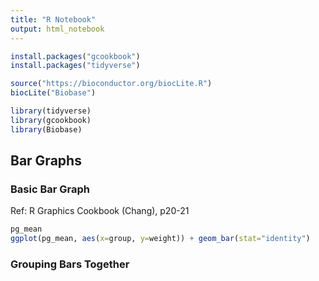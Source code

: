 ```yaml
---
title: "R Notebook"
output: html_notebook
---
```


```r
install.packages("gcookbook")
install.packages("tidyverse")

source("https://bioconductor.org/biocLite.R")
biocLite("Biobase")


```

```r
library(tidyverse)
library(gcookbook)
library(Biobase)

```

## Bar Graphs

### Basic Bar Graph
Ref: R Graphics Cookbook (Chang), p20-21

```r
pg_mean
ggplot(pg_mean, aes(x=group, y=weight)) + geom_bar(stat="identity")

```

### Grouping Bars Together 



